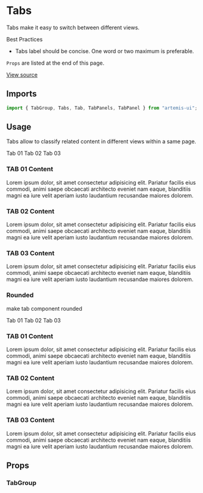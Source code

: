 
<Meta title="Design System/Tabs" component={Tabs} />

# Tabs

Tabs make it easy to switch between different views.

Best Practices

- Tabs label should be concise. One word or two maximum is preferable.

`Props` are listed at the end of this page.

[View source](https://github.com/iamrishupatel/artemis-ui/tree/main/src/components/Tabs)

## Imports

```js
import { TabGroup, Tabs, Tab, TabPanels, TabPanel } from "artemis-ui";
```

## Usage

Tabs allow to classify related content in different views within a same page.

<Canvas>
  <Story name="base">
    <TabGroup>
      <Tabs>
        <Tab>Tab 01</Tab>
        <Tab>Tab 02</Tab>
        <Tab>Tab 03</Tab>
      </Tabs>
      <TabPanels>
        <TabPanel>
          <h3>TAB 01 Content</h3>
          <p>
            Lorem ipsum dolor, sit amet consectetur adipisicing elit. Pariatur
            facilis eius commodi, animi saepe obcaecati architecto eveniet nam
            eaque, blanditiis magni ea iure velit aperiam iusto laudantium
            recusandae maiores dolorem.
          </p>
        </TabPanel>
        <TabPanel>
          <h3>TAB 02 Content</h3>
          <p>
            Lorem ipsum dolor, sit amet consectetur adipisicing elit. Pariatur
            facilis eius commodi, animi saepe obcaecati architecto eveniet nam
            eaque, blanditiis magni ea iure velit aperiam iusto laudantium
            recusandae maiores dolorem.
          </p>
        </TabPanel>
        <TabPanel>
          <h3>TAB 03 Content</h3>
          <p>
            Lorem ipsum dolor, sit amet consectetur adipisicing elit. Pariatur
            facilis eius commodi, animi saepe obcaecati architecto eveniet nam
            eaque, blanditiis magni ea iure velit aperiam iusto laudantium
            recusandae maiores dolorem.
          </p>
        </TabPanel>
      </TabPanels>
    </TabGroup>
  </Story>
</Canvas>

### Rounded

make tab component rounded

<Canvas>
  <Story name="rounded">
    <TabGroup shape="rounded">
      <Tabs>
        <Tab>Tab 01</Tab>
        <Tab>Tab 02</Tab>
        <Tab>Tab 03</Tab>
      </Tabs>
      <TabPanels>
        <TabPanel>
          <h3>TAB 01 Content</h3>
          <p>
            Lorem ipsum dolor, sit amet consectetur adipisicing elit. Pariatur
            facilis eius commodi, animi saepe obcaecati architecto eveniet nam
            eaque, blanditiis magni ea iure velit aperiam iusto laudantium
            recusandae maiores dolorem.
          </p>
        </TabPanel>
        <TabPanel>
          <h3>TAB 02 Content</h3>
          <p>
            Lorem ipsum dolor, sit amet consectetur adipisicing elit. Pariatur
            facilis eius commodi, animi saepe obcaecati architecto eveniet nam
            eaque, blanditiis magni ea iure velit aperiam iusto laudantium
            recusandae maiores dolorem.
          </p>
        </TabPanel>
        <TabPanel>
          <h3>TAB 03 Content</h3>
          <p>
            Lorem ipsum dolor, sit amet consectetur adipisicing elit. Pariatur
            facilis eius commodi, animi saepe obcaecati architecto eveniet nam
            eaque, blanditiis magni ea iure velit aperiam iusto laudantium
            recusandae maiores dolorem.
          </p>
        </TabPanel>
      </TabPanels>
    </TabGroup>
  </Story>
</Canvas>

## Props

### TabGroup

<ArgsTable of={TabGroup} />
